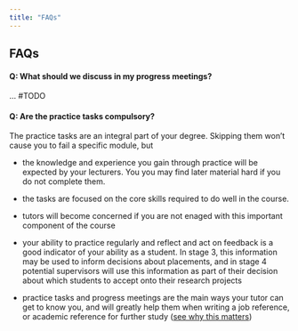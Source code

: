 ```yaml
---
title: "FAQs"
---
```






## FAQs



#### Q: What should we discuss in my progress meetings?

... #TODO


#### Q: Are the practice tasks compulsory?

The practice tasks are an integral part of your degree. Skipping them won't cause you to fail a specific module, but

-   the knowledge and experience you gain through practice will be expected by your lecturers. You you may find later material hard if you do not complete them.

-   the tasks are focused on the core skills required to do well in the course.

-   tutors will become concerned if you are not enaged with this important component of the course

-   your ability to practice regularly and reflect and act on feedback is a good indicator of your ability as a student. In stage 3, this information may be used to inform decisions about placements, and in stage 4 potential supervisors will use this information as part of their decision about which students to accept onto their research projects

-   practice tasks and progress meetings are the main ways your tutor can get to know you, and will greatly help them when writing a job reference, or academic reference for further study ([see why this matters](how-we-write-references.html))
